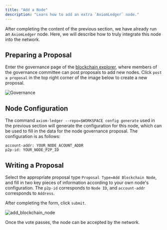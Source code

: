 ```yaml
---
title: "Add a Node"
description: "Learn how to add an extra `AxiomLedger` node."
---
```


After completing the content of the previous section, we have already run an `AxiomLedger` node. Here, we will describe how to truly integrate this node into the network.

## Preparing a Proposal

Enter the governance page of the [blockchain explorer](https://scan.taurus.axiomesh.io),
where members of the governance committee can post proposals to add new nodes.
Click `post a proposal` in the top right corner of the image below to create a new proposal.

![Governance](/en/images/nodes/governance.png)

## Node Configuration

The command `axiom-ledger --repo=$WORKSPACE config generate` used in the previous section will generate the configuration for this node,
which can be used to fill in the data for the node governance proposal. The configuration is as follows:

```shell
account-addr: YOUR_NODE_ACOUNT_ADDR
p2p-id: YOUR_NODE_P2P_ID
```

## Writing a Proposal

Select the appropriate proposal type `Proposal Type=Add Blockchain Node`, and fill in two key pieces of information according to your own node's configuration.
The `p2p-id` corresponds to `Node ID`, and `account-addr` corresponds to `Address`.

After completing the form, click `submit`.

![add_blockchain_node](/en/images/nodes/add_blockchain_node.png)

Once the vote passes, the node can be accepted by the network.
